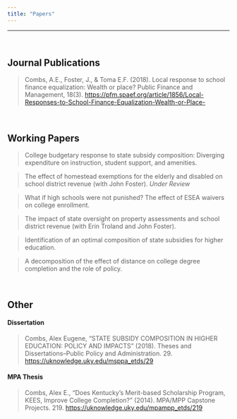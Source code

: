 ```yaml
---
title: "Papers"
---
```

***
<br>

## Journal Publications

> Combs, A.E., Foster, J., & Toma E.F. (2018). Local response to school finance equalization:  Wealth or place? Public Finance and Management, 18(3). [https://pfm.spaef.org/article/1856/Local-Responses-to-School-Finance-Equalization-Wealth-or-Place-](https://pfm.spaef.org/article/1856/Local-Responses-to-School-Finance-Equalization-Wealth-or-Place-)

<br>

## Working Papers

> College budgetary response to state subsidy composition:  Diverging expenditure on instruction, student support, and amenities.

> The effect of homestead exemptions for the elderly and disabled on school district revenue (with John Foster). *Under Review*

> What if high schools were not punished? The effect of ESEA waivers on college enrollment.

> The impact of state oversight on property assessments and school district revenue (with Erin Troland and John Foster).

> Identification of an optimal composition of state subsidies for higher education.

> A decomposition of the effect of distance on college degree completion and the role of policy.

<br>

## Other

#### Dissertation

> Combs, Alex Eugene, "STATE SUBSIDY COMPOSITION IN HIGHER EDUCATION: POLICY AND IMPACTS" (2018). Theses and Dissertations--Public Policy and Administration. 29. [https://uknowledge.uky.edu/msppa_etds/29](https://uknowledge.uky.edu/msppa_etds/29)

#### MPA Thesis
> Combs, Alex E., "Does Kentucky’s Merit-based Scholarship Program, KEES, Improve College Completion?" (2014). MPA/MPP Capstone Projects. 219. 
[https://uknowledge.uky.edu/mpampp_etds/219](https://uknowledge.uky.edu/mpampp_etds/219)